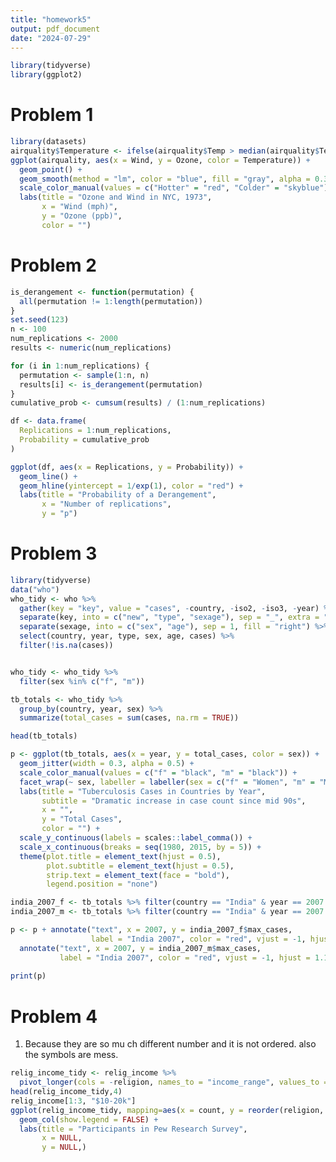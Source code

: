 ```yaml
---
title: "homework5"
output: pdf_document
date: "2024-07-29"
---
```


```r
library(tidyverse)
library(ggplot2)
```

# Problem 1
```r
library(datasets)
airquality$Temperature <- ifelse(airquality$Temp > median(airquality$Temp, na.rm = TRUE), "Hotter", "Colder")
ggplot(airquality, aes(x = Wind, y = Ozone, color = Temperature)) +
  geom_point() +
  geom_smooth(method = "lm", color = "blue", fill = "gray", alpha = 0.3) +
  scale_color_manual(values = c("Hotter" = "red", "Colder" = "skyblue")) +
  labs(title = "Ozone and Wind in NYC, 1973",
       x = "Wind (mph)",
       y = "Ozone (ppb)",
       color = "")
```

# Problem 2
```r
is_derangement <- function(permutation) {
  all(permutation != 1:length(permutation))
}
set.seed(123)
n <- 100
num_replications <- 2000
results <- numeric(num_replications)

for (i in 1:num_replications) {
  permutation <- sample(1:n, n)
  results[i] <- is_derangement(permutation)
}
cumulative_prob <- cumsum(results) / (1:num_replications)

df <- data.frame(
  Replications = 1:num_replications,
  Probability = cumulative_prob
)

ggplot(df, aes(x = Replications, y = Probability)) +
  geom_line() +
  geom_hline(yintercept = 1/exp(1), color = "red") +
  labs(title = "Probability of a Derangement",
       x = "Number of replications",
       y = "p") 
```

# Problem 3
```r
library(tidyverse)
data("who")
who_tidy <- who %>%
  gather(key = "key", value = "cases", -country, -iso2, -iso3, -year) %>%
  separate(key, into = c("new", "type", "sexage"), sep = "_", extra = "merge", fill = "right") %>%
  separate(sexage, into = c("sex", "age"), sep = 1, fill = "right") %>%
  select(country, year, type, sex, age, cases) %>%
  filter(!is.na(cases))


who_tidy <- who_tidy %>%
  filter(sex %in% c("f", "m"))

tb_totals <- who_tidy %>%
  group_by(country, year, sex) %>%
  summarize(total_cases = sum(cases, na.rm = TRUE))

head(tb_totals)

p <- ggplot(tb_totals, aes(x = year, y = total_cases, color = sex)) +
  geom_jitter(width = 0.3, alpha = 0.5) +
  scale_color_manual(values = c("f" = "black", "m" = "black")) +
  facet_wrap(~ sex, labeller = labeller(sex = c("f" = "Women", "m" = "Men"))) +
  labs(title = "Tuberculosis Cases in Countries by Year",
       subtitle = "Dramatic increase in case count since mid 90s",
       x = "",
       y = "Total Cases",
       color = "") +
  scale_y_continuous(labels = scales::label_comma()) +
  scale_x_continuous(breaks = seq(1980, 2015, by = 5)) +
  theme(plot.title = element_text(hjust = 0.5),
        plot.subtitle = element_text(hjust = 0.5),
        strip.text = element_text(face = "bold"),
        legend.position = "none")

india_2007_f <- tb_totals %>% filter(country == "India" & year == 2007 & sex == "f") %>% summarize(max_cases = max(total_cases))
india_2007_m <- tb_totals %>% filter(country == "India" & year == 2007 & sex == "m") %>% summarize(max_cases = max(total_cases))

p <- p + annotate("text", x = 2007, y = india_2007_f$max_cases, 
                  label = "India 2007", color = "red", vjust = -1, hjust = 1.1, size = 4) 
  annotate("text", x = 2007, y = india_2007_m$max_cases, 
           label = "India 2007", color = "red", vjust = -1, hjust = 1.1, size = 4)
  
print(p)
```

# Problem 4
1. Because they are so mu ch different number and it is not ordered. also the symbols are mess.

```r
relig_income_tidy <- relig_income %>%
  pivot_longer(cols = -religion, names_to = "income_range", values_to = "count")
head(relig_income_tidy,4)
relig_income[1:3, "$10-20k"]
ggplot(relig_income_tidy, mapping=aes(x = count, y = reorder(religion, count, FUN = sum), fill = religion)) +
  geom_col(show.legend = FALSE) +
  labs(title = "Participants in Pew Research Survey",
       x = NULL,
       y = NULL,)
```


